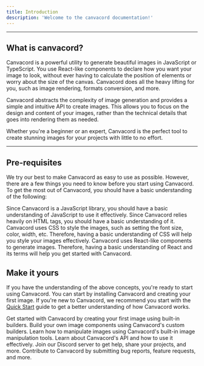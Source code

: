 ```yaml
---
title: Introduction
description: 'Welcome to the canvacord documentation!'
---
```


---

## What is canvacord?

Canvacord is a powerful utility to generate beautiful images in JavaScript or TypeScript. You use React-like components to declare how you want your image to look, without ever having to calculate the position of elements or worry about the size of the canvas. Canvacord does all the heavy lifting for you, such as image rendering, formats conversion, and more.

Canvacord abstracts the complexity of image generation and provides a simple and intuitive API to create images. This allows you to focus on the design and content of your images, rather than the technical details that goes into rendering them as needed.

Whether you're a beginner or an expert, Canvacord is the perfect tool to create stunning images for your projects with little to no effort.

---

## Pre-requisites

We try our best to make Canvacord as easy to use as possible. However, there are a few things you need to know before you start using Canvacord. To get the most out of Canvacord, you should have a basic understanding of the following:

<CardGroup cols={2}>
  <Card
    title="Knowledge of JavaScript"
    icon="js"
    href="https://developer.mozilla.org/en-US/docs/Learn/Getting_started_with_the_web/JavaScript_basics"
  >
    Since Canvacord is a JavaScript library, you should have a basic
    understanding of JavaScript to use it effectively.
  </Card>
  <Card
    title="Basic knowledge of HTML"
    icon="html5"
    href="https://developer.mozilla.org/en-US/docs/Learn/Getting_started_with_the_web/HTML_basics"
  >
    Since Canvacord relies heavily on HTML tags, you should have a basic
    understanding of it.
  </Card>
  <Card
    title="Basic knowledge of CSS"
    icon="css3"
    href="https://developer.mozilla.org/en-US/docs/Learn/Getting_started_with_the_web/CSS_basics"
  >
    Canvacord uses CSS to style the images, such as setting the font size,
    color, width, etc. Therefore, having a basic understanding of CSS will help
    you style your images effectively.
  </Card>
  <Card title="Knowledge of React" icon="react" href="https://react.dev">
    Canvacord uses React-like components to generate images. Therefore, having a
    basic understanding of React and its terms will help you get started with
    Canvacord.
  </Card>
</CardGroup>

## Make it yours

If you have the understanding of the above concepts, you're ready to start using Canvacord. You can start by installing Canvacord and creating your first image. If you're new to Canvacord, we recommend you start with the [Quick Start](/quickstart) guide to get a better understanding of how Canvacord works.

<CardGroup cols={2}>
  <Card title="Quick Start" icon="code" href="/quickstart">
    Get started with Canvacord by creating your first image using built-in
    builders.
  </Card>
  <Card
    title="Custom Builders"
    icon="screwdriver-wrench"
    href="/builders/introduction"
  >
    Build your own image components using Canvacord's custom builders.
  </Card>
  <Card
    title="Image Manipulation"
    icon="palette"
    href="/image-manipulation/introduction"
  >
    Learn how to manipulate images using Canvacord's built-in image manipulation
    tools.
  </Card>
  <Card title="API Reference" icon="code" href="https://canvacord.js.org/docs">
    Learn about Canvacord's API and how to use it effectively.
  </Card>
  <Card
    title="Discord Server"
    icon="discord"
    href="https://neplextech.com/discord"
  >
    Join our Discord server to get help, share your projects, and more.
  </Card>
  <Card
    title="Source Code"
    icon="github"
    href="https://github.com/neplextech/canvacord"
  >
    Contribute to Canvacord by submitting bug reports, feature requests, and
    more.
  </Card>
</CardGroup>
